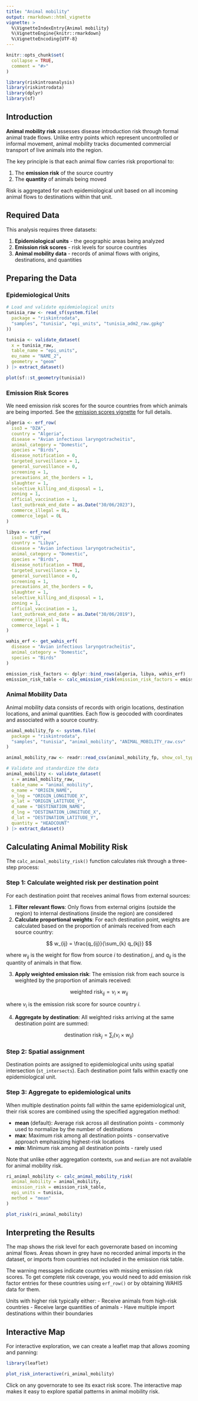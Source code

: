 ```yaml
---
title: "Animal mobility"
output: rmarkdown::html_vignette
vignette: >
  %\VignetteIndexEntry{Animal mobility}
  %\VignetteEngine{knitr::rmarkdown}
  %\VignetteEncoding{UTF-8}
---
```


```r
knitr::opts_chunk$set(
  collapse = TRUE,
  comment = "#>"
)
```

```r
library(riskintroanalysis)
library(riskintrodata)
library(dplyr)
library(sf)
```

## Introduction

**Animal mobility risk** assesses disease introduction risk through formal animal trade flows. Unlike entry points which represent uncontrolled or informal movement, animal mobility tracks documented commercial transport of live animals into the region.

The key principle is that each animal flow carries risk proportional to:

1. The **emission risk** of the source country
2. The **quantity** of animals being moved

Risk is aggregated for each epidemiological unit based on all incoming animal flows to destinations within that unit.

## Required Data

This analysis requires three datasets:

1. **Epidemiological units** - the geographic areas being analyzed
2. **Emission risk scores** - risk levels for source countries
3. **Animal mobility data** - records of animal flows with origins, destinations, and quantities

## Preparing the Data

### Epidemiological Units

```r
# Load and validate epidemiological units
tunisia_raw <- read_sf(system.file(
  package = "riskintrodata",
  "samples", "tunisia", "epi_units", "tunisia_adm2_raw.gpkg"
))

tunisia <- validate_dataset(
  x = tunisia_raw,
  table_name = "epi_units",
  eu_name = "NAME_2",
  geometry = "geom"
) |> extract_dataset()

plot(sf::st_geometry(tunisia))
```

### Emission Risk Scores

We need emission risk scores for the source countries from which animals are being imported. See the [emission scores vignette](emission-scores.html) for full details.

```r
algeria <- erf_row(
  iso3 = "DZA",
  country = "Algeria",
  disease = "Avian infectious laryngotracheitis",
  animal_category = "Domestic",
  species = "Birds",
  disease_notification = 0,
  targeted_surveillance = 1,
  general_surveillance = 0,
  screening = 1,
  precautions_at_the_borders = 1,
  slaughter = 1,
  selective_killing_and_disposal = 1,
  zoning = 1,
  official_vaccination = 1,
  last_outbreak_end_date = as.Date("30/06/2023"),
  commerce_illegal = 0L,
  commerce_legal = 0L
)

libya <- erf_row(
  iso3 = "LBY",
  country = "Libya",
  disease = "Avian infectious laryngotracheitis",
  animal_category = "Domestic",
  species = "Birds",
  disease_notification = TRUE,
  targeted_surveillance = 1,
  general_surveillance = 0,
  screening = 1,
  precautions_at_the_borders = 0,
  slaughter = 1,
  selective_killing_and_disposal = 1,
  zoning = 1,
  official_vaccination = 1,
  last_outbreak_end_date = as.Date("30/06/2019"),
  commerce_illegal = 0L,
  commerce_legal = 1
)

wahis_erf <- get_wahis_erf(
  disease = "Avian infectious laryngotracheitis",
  animal_category = "Domestic",
  species = "Birds"
)

emission_risk_factors <- dplyr::bind_rows(algeria, libya, wahis_erf)
emission_risk_table <- calc_emission_risk(emission_risk_factors = emission_risk_factors)
```

### Animal Mobility Data

Animal mobility data consists of records with origin locations, destination locations, and animal quantities. Each flow is geocoded with coordinates and associated with a source country.

```r
animal_mobility_fp <- system.file(
  package = "riskintrodata",
  "samples", "tunisia", "animal_mobility", "ANIMAL_MOBILITY_raw.csv"
)

animal_mobility_raw <- readr::read_csv(animal_mobility_fp, show_col_types = FALSE)

# Validate and standardize the data
animal_mobility <- validate_dataset(
  x = animal_mobility_raw,
  table_name = "animal_mobility",
  o_name = "ORIGIN_NAME",
  o_lng = "ORIGIN_LONGITUDE_X",
  o_lat = "ORIGIN_LATITUDE_Y",
  d_name = "DESTINATION_NAME",
  d_lng = "DESTINATION_LONGITUDE_X",
  d_lat = "DESTINATION_LATITUDE_Y",
  quantity = "HEADCOUNT"
) |> extract_dataset()
```

## Calculating Animal Mobility Risk

The `calc_animal_mobility_risk()` function calculates risk through a three-step process:

### Step 1: Calculate weighted risk per destination point

For each destination point that receives animal flows from external sources:

1. **Filter relevant flows**: Only flows from external origins (outside the region) to internal destinations (inside the region) are considered
2. **Calculate proportional weights**: For each destination point, weights are calculated based on the proportion of animals received from each source country:

$$
w_{ij} = \frac{q_{ij}}{\sum_{k} q_{kj}}
$$

where $w_{ij}$ is the weight for flow from source $i$ to destination $j$, and $q_{ij}$ is the quantity of animals in that flow.

3. **Apply weighted emission risk**: The emission risk from each source is weighted by the proportion of animals received:

$$
\text{weighted risk}_{ij} = \nu_i \times w_{ij}
$$

where $\nu_i$ is the emission risk score for source country $i$.

4. **Aggregate by destination**: All weighted risks arriving at the same destination point are summed:

$$
\text{destination risk}_j = \sum_{i} (\nu_i \times w_{ij})
$$

### Step 2: Spatial assignment

Destination points are assigned to epidemiological units using spatial intersection (`st_intersects`). Each destination point falls within exactly one epidemiological unit.

### Step 3: Aggregate to epidemiological units

When multiple destination points fall within the same epidemiological unit, their risk scores are combined using the specified aggregation method:

- **mean** (default): Average risk across all destination points - commonly used to normalize by the number of destinations
- **max**: Maximum risk among all destination points - conservative approach emphasizing highest-risk locations
- **min**: Minimum risk among all destination points - rarely used

Note that unlike other aggregation contexts, `sum` and `median` are not available for animal mobility risk.

```r
ri_animal_mobility <- calc_animal_mobility_risk(
  animal_mobility = animal_mobility,
  emission_risk = emission_risk_table,
  epi_units = tunisia,
  method = "mean"
)

plot_risk(ri_animal_mobility)
```

## Interpreting the Results

The map shows the risk level for each governorate based on incoming animal flows. Areas shown in grey have no recorded animal imports in the dataset, or imports from countries not included in the emission risk table.

The warning messages indicate countries with missing emission risk scores. To get complete risk coverage, you would need to add emission risk factor entries for these countries using `erf_row()` or by obtaining WAHIS data for them.

Units with higher risk typically either:
- Receive animals from high-risk countries
- Receive large quantities of animals
- Have multiple import destinations within their boundaries

## Interactive Map

For interactive exploration, we can create a leaflet map that allows zooming and panning:

```r
library(leaflet)

plot_risk_interactive(ri_animal_mobility)
```

Click on any governorate to see its exact risk score. The interactive map makes it easy to explore spatial patterns in animal mobility risk.
